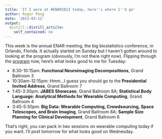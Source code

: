 ```yaml
---
title: 'If I were at #ENAR2013 today, here''s where I''d go'
author: Roger Peng
date: '2013-03-12'
output:
  distill::distill_article:
    self_contained: no
---
```


This week is the annual ENAR meeting, the big biostatistics conference, in Orlando, Florida. It actually started on Sunday but I haven't gotten around to looking at the program (obviously, I'm not there right now). Flipping through the [program](http://www.enar.org/meetings2013/2013_program.pdf) now, here's what looks good to me for Tuesday:

  * <span style="line-height: 16px">8:30-10:15am: <strong>Functional Neuroimaging Decompositions</strong>, Grand Ballroom 3 </span>
  * 10:30am-12:15pm: Hmm...I guess you should go to the **Presidential Invited Address**, Grand Ballroom 7
  * 1:45-3:30pm: **JABES Showcase**, Grand Ballroom 8A; **Statistical Body Language: Analytical Methods for Wearable Computing**, Grand Ballroom 4
  * 3:45-5:30pm: **Big Data: Wearable Computing, Crowdsourcing, Space Telescopes, and Brain Imaging**, Grand Ballroom 8A; **Sample Size Planning for Clinical Development**, Grand Ballroom 6

That's right, you can pack in _two_ sessions on wearable computing today if you want. I'll post tomorrow for what looks good on Wednesday.
